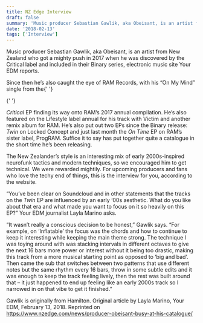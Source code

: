 ```yaml
---
title: NZ Edge Interview
draft: false
summary: 'Music producer Sebastian Gawlik, aka Obeisant, is an artist from New Zealand who got a mighty push in 2017&nbsp;when he was discovered by the Critical label&nbsp;and included in&nbsp;their Binary series, electronic music site Your EDM reports.'
date: '2018-02-13'
tags: ['Interview']
---
```


Music producer Sebastian Gawlik, aka Obeisant, is an artist from New Zealand who got a mighty push
in 2017&nbsp;when he was discovered by the Critical label&nbsp;and included in&nbsp;their Binary
series, electronic music site Your EDM reports.

Since then he’s also caught the eye of RAM Records, with his “On My Mind” single from the{' '}

{' '}

<em>Critical</em> EP finding its way onto RAM’s 2017 annual compilation. He’s also featured on the Lifestyle
label annual for his track with Victim and another remix album for RAM. He’s also put out two EPs since
the Binary release: <em>Twin</em> on Locked Concept and just last month the <em>On Time</em> EP on RAM’s
sister label, ProgRAM. Suffice it to say has put together quite a catalogue in the short time he’s been
releasing.

The New Zealander’s style is an interesting mix of early 2000s-inspired neurofunk tactics and
modern techniques, so we encouraged him to get technical. We were rewarded mightily. For upcoming
producers and fans who love the techy end of things, this is the interview for you, according to
the website.

“You’ve been clear on Soundcloud and in other statements that the tracks on the <em>Twin</em> EP
are influenced by an early ‘00s aesthetic. What do you like about that era and what made you want
to focus on it so heavily on this EP?” Your EDM journalist Layla Marino asks.

“It wasn’t really a conscious decision to be honest,” Gawlik says. “For example, on ‘Inflatable’
the focus was the chords and how to continue to keep it interesting while keeping the main theme
strong. The technique I was toying around with was stacking intervals in different octaves to give
the next 16 bars more power or interest without it being too drastic, making this track from a
more musical starting point as opposed to ‘big and bad’. Then came the sub that switches between
two patterns that use different notes but the same rhythm every 16 bars, throw in some subtle
edits and it was enough to keep the track feeling lively, then the rest was built around that – it
just happened to end up feeling like an early 2000s track so I narrowed in on that vibe to get it
finished.”

Gawlik is originally from Hamilton.
Original article by Layla Marino, Your EDM, February 13, 2018.
Reprinted on https://www.nzedge.com/news/producer-obeisant-busy-at-his-catalogue/
